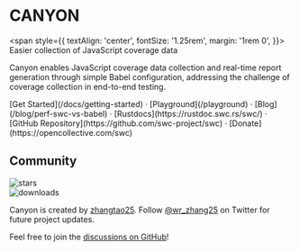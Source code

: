 <h1 style={{
  textAlign: 'center',
  fontSize: '2.25rem',
  fontWeight: 'bold',
  margin: '2rem 0',
}}>CANYON</h1>

<span style={{
  textAlign: 'center',
  fontSize: '1.25rem',
  margin: '1rem 0',
}}>
Easier collection of JavaScript coverage data
</span>



Canyon enables JavaScript coverage data collection and real-time report generation through simple Babel configuration, addressing the challenge of coverage collection in end-to-end testing.

<div className="mt-16 mb-20 text-center">
  [Get Started](/docs/getting-started) · [Playground](/playground) · [Blog](/blog/perf-swc-vs-babel) · [Rustdocs](https://rustdoc.swc.rs/swc/) · [GitHub Repository](https://github.com/swc-project/swc) · [Donate](https://opencollective.com/swc)
</div>

## Community

<div className="space-y-3 py-2">
  <div className="flex h-6">
    <img alt="stars" src="https://badgen.net/github/stars/canyon-project/canyon" className="inline-block mr-2"/>
  </div>

  <div className="flex h-6">
    <img alt="downloads" src="https://badgen.net/npm/dw/babel-plugin-canyon?label=downloads%20(babel-plugin-canyon)" className="inline-block mr-2"/>
  </div>
</div>

Canyon is created by [zhangtao25](https://github.com/zhangtao25).
Follow [@wr_zhang25](https://twitter.com/wr_zhang25) on Twitter for future project updates.

Feel free to join the [discussions on GitHub](https://github.com/canyon-project/canyon/discussions)!
